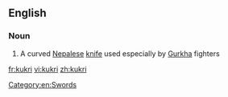 ==English==

===Noun===
{{wikipedia}}
{{en-noun}}

# A curved [[Nepalese]] [[knife]] used especially by [[Gurkha]] fighters

[[fr:kukri]]
[[vi:kukri]]
[[zh:kukri]]
[[Category:en:Swords]]